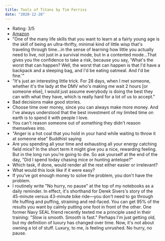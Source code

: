 ```yaml
---
title: Tools of Titans by Tim Ferriss
date: "2020-12-28"
---
```


- Rating: 3/5
- [Amazon](https://amzn.to/2MoqrkU)
- "One of the many life skills that you want to learn at a fairly young age is the skill of being an ultra-thrifty, minimal kind of little wisp that's traveling through time…in the sense of learning how little you actually need to live, not just in a survival mode, but in a contented mode…That gives you the confidence to take a risk, because you say, 'What's the worst that can happen? Well, the worst that can happen is that I'd have a backpack and a sleeping bag, and I'd be eating oatmeal. And I'd be fine.'"
- "It's just an interesting little trick. For 28 days, when I met someone, whether it's the lady at the DMV who's making me wait 2 hours [or someone else], I would just assume everybody is doing the best they can with what they have, which is really hard for a lot of us to accept."
- Bad decisions make good stories.
- Choose time over money, since you can always make more money. And I've always understood that the best investment of my limited time on earth is to spend it with people I love.
- You can't reason someone out of something they didn't reason themselves into.
- "Anger is a hot coal that you hold in your hand while waiting to throw it at someone else" Buddhist saying
- Are you spending all your time and exhausting all your energy catching field mice? In the short term it might give you a nice, rewarding feeling. But in the long run you're going to die. So ask yourself at the end of the day, "Did I spend today chasing mice or hunting antelope?"
- Which task, if done, would render all the rest either easier or irrelevant?
- What would this look like if it were easy?
- If you've got enough money to solve the problem, you don't have the problem.
- I routinely write "No hurry, no pause" at the top of my notebooks as a daily reminder. In effect, it's shorthand for Derek Sivers's story of the 45-minute versus 43-minute bike ride—you don't need to go through life huffing and puffing, straining and red-faced. You can get 95% of the results you want by calmly putting one foot in front of the other. One former Navy SEAL friend recently texted me a principle used in their training: "Slow is smooth. Smooth is fast." Perhaps I'm just getting old, but my definition of luxury has changed over time. Now, it's not about owning a lot of stuff. Luxury, to me, is feeling unrushed. No hurry, no pause.
